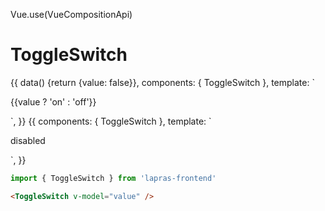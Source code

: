 Vue.use(VueCompositionApi)


<Meta title="ToggleSwitch" component={ToggleSwitch} />

# ToggleSwitch

<Preview>
  <Story name="default">
    {{
      data() {return {value: false}},
      components: { ToggleSwitch },
      template: `
      <div>
        <ToggleSwitch v-model="value" />
        <p>{{value ? 'on' : 'off'}}</p>
      </div>
      `,
    }}
  </Story>
  <Story name="has label">
    {{
      components: { ToggleSwitch },
      template: `
      <div>
        <ToggleSwitch disabled />
        <p>disabled</p>
      </div>
      `,
    }}
  </Story>
</Preview>

```typescript
import { ToggleSwitch } from 'lapras-frontend'
```

```html
<ToggleSwitch v-model="value" />
```

<Props of={ToggleSwitch} />
